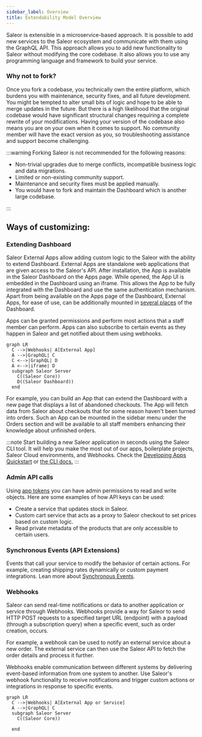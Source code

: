 ```yaml
---
sidebar_label: Overview
title: Extendability Model Overview
---
```


Saleor is extensible in a microservice-based approach. It is possible to add new services to the Saleor ecosystem and communicate with them using the GraphQL API. This approach allows you to add new functionality to Saleor without modifying the core codebase. It also allows you to use any programming language and framework to build your service.

### Why not to fork?

Once you fork a codebase, you technically own the entire platform,
which burdens you with maintenance, security fixes, and all future development.
You might be tempted to alter small bits of logic and hope to be able to merge updates in the future.
But there is a high likelihood that the original codebase
would have significant structural changes requiring a complete rewrite of your modifications.
Having your version of the codebase also means you are on your own when it comes to support.
No community member will have the exact version as you, so troubleshooting assistance and support become challenging.

:::warning
Forking Saleor is not recommended for the following reasons:

- Non-trivial upgrades due to merge conflicts, incompatible business logic and data migrations.
- Limited or non-existing community support.
- Maintenance and security fixes must be applied manually.
- You would have to fork and maintain the Dashboard which is another large codebase.

:::

## Ways of customizing:

### Extending Dashboard

Saleor External Apps allow adding custom logic to the Saleor with the ability to extend Dashboard. External Apps are standalone web applications that are given access to the Saleor's API. After installation, the App is available in the Saleor Dashboard on the Apps page. While opened, the App UI is embedded in the Dashboard using an iframe. This allows the App to be fully integrated with the Dashboard and use the same authentication mechanism. Apart from being available on the Apps page of the Dashboard, External Apps, for ease of use, can be additionally mounted in [several places](developer/extending/apps/extending-dashboard-with-apps.mdx#possible-mounting-places) of the Dashboard.

Apps can be granted permissions and perform most actions that a staff member can perform. Apps can also subscribe to certain events as they happen in Saleor and get notified about them using webhooks.

```mermaid
graph LR
  C -->|Webhooks| A[External App]
  A -->|GraphQL| C
  C <-->|GraphQL| D
  A <-->|iframe| D
  subgraph Saleor Server
    C((Saleor Core))
    D((Saleor Dashboard))
  end
```

For example, you can build an App that can extend the Dashboard with a new page that displays a list of abandoned checkouts. The App will fetch data from Saleor about checkouts that for some reason haven't been turned into orders. Such an App can be mounted in the sidebar menu under the Orders section and will be available to all staff members enhancing their knowledge about unfinished orders.

:::note
Start building a new Saleor application in seconds using the Saleor CLI tool. It will help you make the most out of our apps, boilerplate projects, Saleor Cloud environments, and Webhooks. Check the [Developing Apps Quickstart](../extending/apps/quickstart.mdx) or [the CLI docs.](/cli/overview.mdx)
:::

### Admin API calls

Using [app tokens](/api-usage/authentication.mdx#app-authentication) you can have admin permissions
to read and write objects.
Here are some examples of how API keys can be used:

- Create a service that updates stock in Saleor.
- Custom cart service that acts as a proxy to Saleor checkout to set prices based on custom logic.
- Read private metadata of the products that are only accessible to certain users.

### Synchronous Events (API Extensions)

Events that call your service to modify the behavior of certain actions.
For example, creating shipping rates dynamically or custom payment integrations.
Lean more about [Synchronous Events](developer/extending/webhooks/synchronous-events/overview.mdx).

### Webhooks

Saleor can send real-time notifications or data to another application or service through Webhooks. Webhooks provide a way for Saleor to send HTTP POST requests to a specified target URL (endpoint) with a payload (through a subscription query) when a specific event, such as order creation, occurs.

For example, a webhook can be used to notify an external service about a new order. The external service can then use the Saleor API to fetch the order details and process it further.

Webhooks enable communication between different systems by delivering event-based information from one system to another. Use Saleor's webhook functionality to receive notifications and trigger custom actions or integrations in response to specific events.

```mermaid
graph LR
  C -->|Webhooks| A[External App or Service]
  A -->|GraphQL| C
  subgraph Saleor Server
    C((Saleor Core))

  end
```
